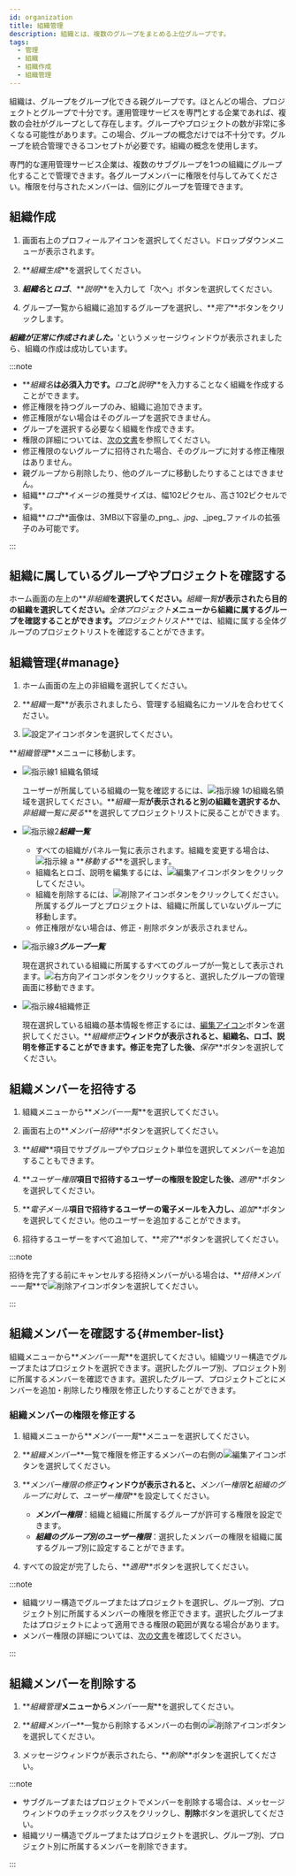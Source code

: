 ```yaml
---
id: organization
title: 組織管理
description: 組織とは、複数のグループをまとめる上位グループです。
tags:
  - 管理
  - 組織
  - 組織作成
  - 組織管理
---
```


組織は、グループをグループ化できる親グループです。ほとんどの場合、プロジェクトとグループで十分です。運用管理サービスを専門とする企業であれば、複数の会社がグループとして存在します。グループやプロジェクトの数が非常に多くなる可能性があります。この場合、グループの概念だけでは不十分です。グループを統合管理できるコンセプトが必要です。組織の概念を使用します。

専門的な運用管理サービス企業は、複数のサブグループを1つの組織にグループ化することで管理できます。各グループメンバーに権限を付与してみてください。権限を付与されたメンバーは、個別にグループを管理できます。

## 組織作成

1. 画面右上のプロフィールアイコンを選択してください。ドロップダウンメニューが表示されます。

2. **_組織生成_**を選択してください。

3. **_組織名_**と**_ロゴ_**、**_説明_**を入力して「次へ」ボタンを選択してください。

4. グループ一覧から組織に追加するグループを選択し、**_完了_**ボタンをクリックします。

**_組織が正常に作成されました。_**'というメッセージウィンドウが表示されましたら、組織の作成は成功しています。

:::note

- **_組織名_**は必須入力です。**_ロゴ_**と**_説明_**を入力することなく組織を作成することができます。
- 修正権限を持つグループのみ、組織に追加できます。
- 修正権限がない場合はそのグループを選択できません。
- グループを選択する必要なく組織を作成できます。
- 権限の詳細については、[次の文書](project-structure#project-auth)を参照してください。
- 修正権限のないグループに招待された場合、そのグループに対する修正権限はありません。
- 親グループから削除したり、他のグループに移動したりすることはできません。
- 組織**_ロゴ_**イメージの推奨サイズは、幅102ピクセル、高さ102ピクセルです。 
- 組織**_ロゴ_**画像は、3MB以下容量の_png_、_jpg_、_jpeg_ファイルの拡張子のみ可能です。

:::

## 組織に属しているグループやプロジェクトを確認する

ホーム画面の左上の**_非組織_**を選択してください。**_組織一覧_**が表示されたら目的の組織を選択してください。**_全体プロジェクト_**メニューから組織に属するグループを確認することができます。**_プロジェクトリスト_**では、組織に属する全体グループのプロジェクトリストを確認することができます。

## 組織管理{#manage}

<ImgLang img='project-organize-manage.png' desc='組織管理' />

1. ホーム画面の左上の非組織を選択してください。

2. **_組織一覧_**が表示されましたら、管理する組織名にカーソルを合わせてください。 

3. ![設定アイコン](/img/ico-setting.svg)ボタンを選択してください。

**_組織管理_**メニューに移動します。

<ImgLang img='project-organize-manage-group.png' desc='組織管理' />

- ![指示線1](/img/number-01.png) 組織名領域

  ユーザーが所属している組織の一覧を確認するには、![指示線 1](/img/number-01.png)の組織名領域を選択してください。**_組織一覧_**が表示されると別の組織を選択するか、**_非組織一覧に戻る_**を選択してプロジェクトリストに戻ることができます。

- ![指示線2](/img/number-02.png)**_組織一覧_**

  - すべての組織がパネル一覧に表示されます。組織を変更する場合は、![指示線 a](/img/char-a.svg) **_移動する_**を選択します。
  - 組織名とロゴ、説明を編集するには、![編集アイコン](/img/ico-edit.svg)ボタンをクリックしてください。
  - 組織を削除するには、![削除アイコン](/img/ico-trash.svg)ボタンをクリックしてください。所属するグループとプロジェクトは、組織に所属していないグループに移動します。
  - 修正権限がない場合は、修正・削除ボタンが表示されません。

- ![指示線3](/img/number-03.png)**_グループ一覧_**

  現在選択されている組織に所属するすべてのグループが一覧として表示されます。![右方向アイコン](/img/right-arrow.svg)ボタンをクリックすると、選択したグループの管理画面に移動できます。

- ![指示線4](/img/number-04.png)組織修正

  現在選択している組織の基本情報を修正するには、[編集アイコン](/img/ico-edit.svg)ボタンを選択してください。**_組織修正_**ウィンドウが表示されると、組織名、ロゴ、説明を修正することができます。修正を完了した後、**_保存_**ボタンを選択してください。

## 組織メンバーを招待する

1. 組織メニューから**_メンバー一覧_**を選択してください。

2. 画面右上の**_メンバー招待_**ボタンを選択してください。

3. **_組織_**項目でサブグループやプロジェクト単位を選択してメンバーを追加することもできます。

4. **_ユーザー権限_**項目で招待するユーザーの権限を設定した後、**_適用_**ボタンを選択してください。

5. **_電子メール_**項目で招待するユーザーの電子メールを入力し、**_追加_**ボタンを選択してください。他のユーザーを追加することができます。

6. 招待するユーザーをすべて追加して、**_完了_**ボタンを選択してください。

:::note

招待を完了する前にキャンセルする招待メンバーがいる場合は、**_招待メンバー一覧_**で![削除アイコン](/img/ico-trash-red.svg)ボタンを選択してください。

:::

## 組織メンバーを確認する{#member-list}

<ImgLang img='organization-member.png' desc='組織のメンバーを特定する' />

組織メニューから**_メンバー一覧_**を選択してください。組織ツリー構造でグループまたはプロジェクトを選択できます。選択したグループ別、プロジェクト別に所属するメンバーを確認できます。選択したグループ、プロジェクトごとにメンバーを追加・削除したり権限を修正したりすることができます。

### 組織メンバーの権限を修正する

1. 組織メニューから**_メンバー一覧_**メニューを選択してください。

2. **_組織メンバー_**一覧で権限を修正するメンバーの右側の![編集アイコン](/img/ico-edit.svg)ボタンを選択してください。 

3. **_メンバー権限の修正_**ウィンドウが表示されると、**_メンバー権限_**と**_組織のグループに対して、ユーザー権限_**を設定してください。

   - **_メンバー権限_**：組織と組織に所属するグループが許可する権限を設定できます。
   - **_組織のグループ別のユーザー権限_**：選択したメンバーの権限を組織に属するグループ別に設定することができます。

4. すべての設定が完了したら、**_適用_**ボタンを選択してください。

:::note

- 組織ツリー構造でグループまたはプロジェクトを選択し、グループ別、プロジェクト別に所属するメンバーの権限を修正できます。選択したグループまたはプロジェクトによって適用できる権限の範囲が異なる場合があります。
- メンバー権限の詳細については、[次の文書](project-structure#project-auth)を確認してください。

:::

## 組織メンバーを削除する

1. **_組織管理_**メニューから**_メンバー一覧_**を選択してください。

2. **_組織メンバー_**一覧から削除するメンバーの右側の![削除アイコン](/img/ico-trash-red.svg)ボタンを選択してください。 

3. メッセージウィンドウが表示されたら、**_削除_**ボタンを選択してください。 

:::note

- サブグループまたはプロジェクトでメンバーを削除する場合は、メッセージウィンドウのチェックボックスをクリックし、**削除**ボタンを選択してください。
- 組織ツリー構造でグループまたはプロジェクトを選択し、グループ別、プロジェクト別に所属するメンバーを削除できます。

:::
